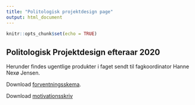 ```yaml
---
title: "Politologisk projektdesign page"
output: html_document
---
```


```r
knitr::opts_chunk$set(echo = TRUE)
```

## Politologisk Projektdesign efteraar 2020
Herunder findes ugentlige produkter i faget sendt til fagkoordinator Hanne Nexø Jensen.

Download [forventningsskema](Forventningsskema.pdf).

Download [motivationsskriv](Motivation.pdf)